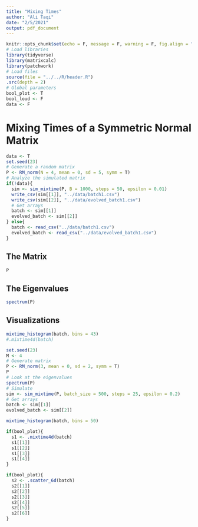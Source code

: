 ```yaml
---
title: "Mixing Times"
author: "Ali Taqi"
date: "2/5/2021"
output: pdf_document
---
```


```r
knitr::opts_chunk$set(echo = F, message = F, warning = F, fig.align = "center", fig.height = 4)
# Load libraries
library(tidyverse)
library(matrixcalc)
library(patchwork)
# Load files
source(file = "../../R/header.R")
.src(depth = 2)
# Global parameters
bool_plot <- T
bool_loud <- F
data <- F
```

# Mixing Times of a Symmetric Normal Matrix

```r
data <- T
set.seed(23)
# Generate a random matrix
P <- RM_norm(N = 4, mean = 0, sd = 5, symm = T)
# Analyze the simulated matrix
if(!data){
  sim <- sim_mixtime(P, B = 1000, steps = 50, epsilon = 0.01)
  write_csv(sim[[1]], "../data/batch1.csv")
  write_csv(sim[[2]], "../data/evolved_batch1.csv")
  # Get arrays
  batch <- sim[[1]]
  evolved_batch <- sim[[2]]
} else{
  batch <- read_csv("../data/batch1.csv")
  evolved_batch <- read_csv("../data/evolved_batch1.csv")
}
```

## The Matrix

```r
P
```

## The Eigenvalues

```r
spectrum(P)
```


## Visualizations

```r
mixtime_histogram(batch, bins = 43)
#.mixtime4d(batch)
```

\newpage

```r
set.seed(23)
M <- 4
# Generate matrix
P <- RM_norm(3, mean = 0, sd = 2, symm = T)
P
# Look at the eigenvalues
spectrum(P)
# Simulate
sim <- sim_mixtime(P, batch_size = 500, steps = 25, epsilon = 0.2)
# Get arrays
batch <- sim[[1]]
evolved_batch <- sim[[2]]
```

```r
mixtime_histogram(batch, bins = 50)
```

```r
if(bool_plot){  
  s1 <- .mixtime4d(batch)
  s1[[1]]
  s1[[2]]
  s1[[3]]
  s1[[4]]
}
```

```r
if(bool_plot){  
  s2 <- .scatter_6d(batch)
  s2[[1]]
  s2[[2]]
  s2[[3]]
  s2[[4]]
  s2[[5]]
  s2[[6]]
}
```
